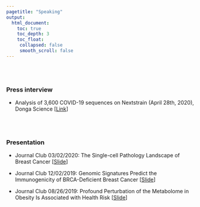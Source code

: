 ```yaml
---
pagetitle: "Speaking"
output:
  html_document:
    toc: true
    toc_depth: 3
    toc_float:
     collapsed: false
     smooth_scroll: false
---
```


<link rel="stylesheet" href="styles.css" type="text/css">

<br><br>

### Press interview

+ Analysis of 3,600 COVID-19 sequences on Nextstrain (April 28th, 2020), Donga Science [[Link](https://news.naver.com/main/read.nhn?mode=LSD&mid=sec&sid1=103&oid=584&aid=0000008582)]


<br><br>

### Presentation

+ Journal Club 03/02/2020: The Single-cell Pathology Landscape of Breast Cancer [[Slide](/content/post/Journal Club 03_02 Presentation Slide.pdf)]

+ Journal Club 12/02/2019: Genomic Signatures Predict the Immunogenicity of BRCA-Deficient Breast Cancer [[Slide](/content/post/Journal Club 12_02 Presentation Slide.pdf)]

+ Journal Club 08/26/2019: Profound Perturbation of the Metabolome in Obesity Is Associated with Health Risk [[Slide](/content/post/Journal Club 08_26 Presentation Slide.pdf)]